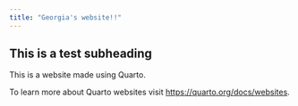 ```yaml
---
title: "Georgia's website!!"
---
```


<h2>This is a test subheading</h2>

<p>This is a website made using Quarto.</p>

To learn more about Quarto websites visit <https://quarto.org/docs/websites>.

